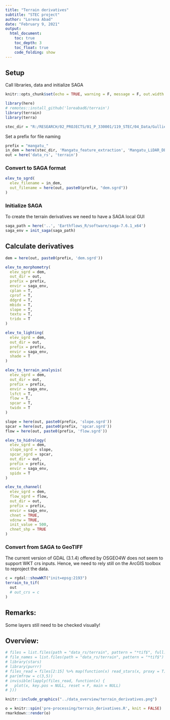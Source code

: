 ```yaml
---
title: "Terrain derivatives"
subtitle: "STEC project"
author: "Lorena Abad"
date: "February 9, 2021"
output: 
  html_document: 
    toc: true
    toc_depth: 3
    toc_float: true
    code_folding: show
---
```


## Setup
Call libraries, data and initialize SAGA

```r
knitr::opts_chunk$set(echo = TRUE, warning = F, message = F, out.width = "100%")

```
```r
library(here)
# remotes::install_github('loreabad6/terrain')
library(terrain)
library(terra)

```
```r
stec_dir = "R:/RESEARCH/02_PROJECTS/01_P_330001/119_STEC/04_Data/Gullies-Mangatu"
```

Set a prefix for file naming

```r
prefix = "mangatu_"
in_dem = here(stec_dir, 'Mangatu_feature_extraction', 'Mangatu_LiDAR_DEM_2019.tif')
out = here('data_rs', 'terrain')
```

### Convert to SAGA format

```r
elev_to_sgrd(
  elev_filename = in_dem,
  out_filename = here(out, paste0(prefix, "dem.sgrd"))
)
```

### Initialize SAGA
To create the terrain derivatives we need to have a SAGA local GUI

```r
saga_path = here('..', 'Earthflows_R/software/saga-7.6.1_x64')
saga_env = init_saga(saga_path)
```

## Calculate derivatives

```r
dem = here(out, paste0(prefix, 'dem.sgrd'))

```
```r
elev_to_morphometry(
  elev_sgrd = dem,
  out_dir = out,
  prefix = prefix,
  envir = saga_env,
  cplan = T,
  cprof = T,
  ddgrd = T,
  mbidx = T,
  slope = T,
  textu = T,
  tridx = T
)

elev_to_lighting(
  elev_sgrd = dem,
  out_dir = out,
  prefix = prefix,
  envir = saga_env,
  shade = T
)

elev_to_terrain_analysis(
  elev_sgrd = dem,
  out_dir = out,
  prefix = prefix,
  envir = saga_env,
  lsfct = T,
  flow = T,
  spcar = T,
  twidx = T
)

slope = here(out, paste0(prefix, 'slope.sgrd'))
spcar = here(out, paste0(prefix, 'spcar.sgrd'))
flow = here(out, paste0(prefix, 'flow.sgrd'))

elev_to_hidrology(
  elev_sgrd = dem,
  slope_sgrd = slope,
  spcar_sgrd = spcar,
  out_dir = out,
  prefix = prefix,
  envir = saga_env,
  spidx = T
)

elev_to_channel(
  elev_sgrd = dem,
  flow_sgrd = flow,
  out_dir = out,
  prefix = prefix,
  envir = saga_env,
  chnet = TRUE,
  vdcnw = TRUE,
  init_value = 500,
  chnet_shp = TRUE
)
```

### Convert from SAGA to GeoTIFF
The current version of GDAL (3.1.4) offered by OSGEO4W
does not seem to support WKT crs inputs. Hence, we need
to rely still on the ArcGIS toolbox to reproject the data. 

```r
c = rgdal::showWKT("init=epsg:2193")
terrain_to_tif(
  out
  # out_crs = c
)
```

## Remarks:
Some layers still need to be checked visually!

## Overview:

```r
# files = list.files(path = "data_rs/terrain", pattern = "*tif$", full.names = T)
# file_names = list.files(path = "data_rs/terrain", pattern = "*tif$")
# library(stars)
# library(purrr)
# files_read = files[2:15] %>% map(function(x) read_stars(x, proxy = T))
# par(mfrow = c(3,5))
# invisible(lapply(files_read, function(x) {
#   plot(x, key.pos = NULL, reset = F, main = NULL)
# }))
```
```r
knitr::include_graphics("../data_overview/terrain_derivatives.png")
```
```r
o = knitr::spin('pre-processing/terrain_derivatives.R', knit = FALSE)
rmarkdown::render(o)
```

